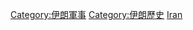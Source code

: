 {{Commonscat|Military history of Iran}}

[[Category:伊朗軍事|Category:伊朗軍事]]
[[Category:伊朗歷史|Category:伊朗歷史]]
[[Category:亚洲各国军事史|Iran]]